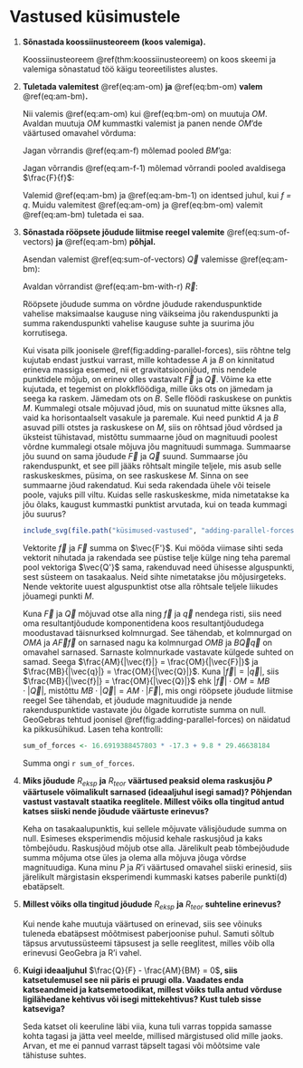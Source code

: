 # Vastused küsimustele

1.  **Sõnastada koossiinusteoreem (koos valemiga).**

    Koossiinusteoreem \@ref(thm:koossiinusteoreem) on koos skeemi ja
    valemiga sõnastatud töö käigu teoreetilistes alustes.

2.  **Tuletada valemitest** \@ref(eq:am-om) **ja** \@ref(eq:bm-om)
    **valem** \@ref(eq:am-bm)**.**

    ```{=tex}
    \begin{equation}
    \frac{AM}{OM} = \frac{f}{F}
    (\#eq:am-om)
    \end{equation}
    \begin{equation}
    \frac{BM}{OM} = \frac{q}{Q}
    (\#eq:bm-om)
    \end{equation}
    \begin{equation}
    \frac{AM}{BM} = \frac{Q}{F}
    (\#eq:am-bm)
    \end{equation}
    ```
    Nii valemis \@ref(eq:am-om) kui \@ref(eq:bm-om) on muutuja *OM*.
    Avaldan muutuja *OM* kummastki valemist ja panen nende *OM*'de
    väärtused omavahel võrduma:

    ```{=tex}
    \begin{equation}
    \frac{AM \cdot F}{f} = \frac{BM \cdot Q}{q}
    (\#eq:am-f)
    \end{equation}
    ```
    Jagan võrrandis \@ref(eq:am-f) mõlemad pooled *BM*'ga:

    ```{=tex}
    \begin{equation}
    \frac{AM \cdot F}{BM \cdot f} = \frac{Q}{q}
    (\#eq:am-f-1)
    \end{equation}
    ```
    Jagan võrrandis \@ref(eq:am-f-1) mõlemad võrrandi pooled avaldisega
    $\frac{F}{f}$:

    ```{=tex}
    \begin{equation}
    \frac{AM}{BM} = \frac{Q \cdot f}{q \cdot F}
    (\#eq:am-bm-1)
    \end{equation}
    ```
    Valemid \@ref(eq:am-bm) ja \@ref(eq:am-bm-1) on identsed juhul, kui
    *f = q*. Muidu valemitest \@ref(eq:am-om) ja \@ref(eq:bm-om) valemit
    \@ref(eq:am-bm) tuletada ei saa.

3.  **Sõnastada rööpsete jõudude liitmise reegel valemite**
    \@ref(eq:sum-of-vectors) **ja** \@ref(eq:am-bm) **põhjal.**

    ```{=tex}
    \begin{equation}
    \overrightarrow{R} = \overrightarrow{F} + \overrightarrow{Q}
    (\#eq:sum-of-vectors)
    \end{equation}
    ```
    Asendan valemist \@ref(eq:sum-of-vectors) $\overrightarrow{Q}$
    valemisse \@ref(eq:am-bm):

    ```{=tex}
    \begin{equation}
    \frac{\overrightarrow{AM}}{\overrightarrow{BM}} = \frac{\overrightarrow{R} - \overrightarrow{F}}{\overrightarrow{F}}
    (\#eq:am-bm-with-r)
    \end{equation}
    ```
    Avaldan võrrandist \@ref(eq:am-bm-with-r) $\overrightarrow{R}$:

    ```{=tex}
    \begin{flalign}
    \overrightarrow{R} &= \frac{\overrightarrow{AM} \cdot \overrightarrow{F}}{\overrightarrow{BM}} + \overrightarrow{F} &\\ &= \overrightarrow{F} \cdot (\frac{\overrightarrow{AM}}{\overrightarrow{BM}} + 1)
    (\#eq:r)
    \end{flalign}
    ```
    Rööpsete jõudude summa on võrdne jõudude rakenduspunktide vahelise
    maksimaalse kauguse ning väikseima jõu rakenduspunkti ja summa
    rakenduspunkti vahelise kauguse suhte ja suurima jõu korrutisega.
    
    Kui visata pilk joonisele \@ref(fig:adding-parallel-forces), siis rõhtne telg kujutab endast justkui varrast, mille kohtadesse $A$ ja $B$ on kinnitatud erineva massiga esemed, nii et gravitatsioonijõud, mis nendele punktidele mõjub, on erinev olles vastavalt $\vec{F}$ ja $\vec{Q}$. Võime ka ette kujutada, et tegemist on plokkflöödiga, mille üks ots on jämedam ja seega ka raskem. Jämedam ots on $B$. Selle flöödi raskuskese on punktis $M$. Kummalegi otsale mõjuvad jõud, mis on suunatud mitte üksnes alla, vaid ka horisontaalselt vasakule ja paremale. Kui need punktid $A$ ja $B$ asuvad pilli otstes ja raskuskese on $M$, siis on rõhtsad jõud võrdsed ja üksteist tühistavad, mistõttu summaarne jõud on magnituudi poolest võrdne kummalegi otsale mõjuva jõu magnituudi summaga. Summaarse jõu suund on sama jõudude $\vec{F}$ ja $\vec{Q}$ suund. Summaarse jõu rakenduspunkt, et see pill jääks rõhtsalt mingile teljele, mis asub selle raskuskeskmes, püsima, on see raskuskese $M$. Sinna on see summaarne jõud rakendatud. Kui seda rakendada ühele või teisele poole, vajuks pill viltu. Kuidas selle raskuskeskme, mida nimetatakse ka jõu õlaks, kaugust kummastki punktist arvutada, kui on teada kummagi jõu suurus?
    
    ```r
    include_svg(file.path("küsimused-vastused", "adding-parallel-forces.svg"))
    ```
    
    Vektorite $\vec{f}$ ja $\vec{F}$ summa on $\vec{F'}$. Kui mööda viimase sihti seda vektorit nihutada ja rakendada see püstise telje külge ning teha paremal pool vektoriga $\vec{Q'}$ sama, rakenduvad need ühisesse alguspunkti, sest süsteem on tasakaalus. Neid sihte nimetatakse jõu mõjusirgeteks. Nende vektorite uuest alguspunktist otse alla rõhtsale teljele liikudes jõuamegi punkti $M$.
    
    Kuna $\vec{F}$ ja $\vec{Q}$ mõjuvad otse alla ning $\vec{f}$ ja $\vec{q}$ nendega risti, siis need oma resultantjõudude komponentidena koos resultantjõududega moodustavad täisnurksed kolmnurgad. See tähendab, et kolmnurgad on $OMA$ ja $A\vec{F}\vec{f}$ on sarnased nagu ka kolmnurgad $OMB$ ja $B\vec{Q}\vec{q}$ on omavahel sarnased. Sarnaste kolmnurkade vastavate külgede suhted on samad. Seega $\frac{AM}{|\vec{f}|} = \frac{OM}{|\vec{F}|}$ ja $\frac{MB}{|\vec{q}|} = \frac{OM}{|\vec{Q}|}$. Kuna $|\vec{f}| = |\vec{q}|$, siis $\frac{MB}{|\vec{f}|} = \frac{OM}{|\vec{Q}|}$ ehk $|\vec{f}| \cdot OM = MB \cdot |\vec{Q}|$, mistõttu $MB \cdot |\vec{Q}| = AM \cdot |\vec{F}|$, mis ongi rööpsete jõudude liitmise reegel See tähendab, et jõudude magnituudide ja nende rakenduspunktide vastavate jõu õlgade korrutiste summa on null. GeoGebras tehtud joonisel \@ref(fig:adding-parallel-forces) on näidatud ka pikkusühikud. Lasen teha kontrolli:
    
    ```r
    sum_of_forces <- 16.6919388457803 * -17.3 + 9.8 * 29.46638184
    
    ```
    
    Summa ongi `r sum_of_forces`.
    
4.  **Miks jõudude** $R_{eksp}$ **ja** $R_{teor}$ **väärtused peaksid olema
    raskusjõu *P* väärtusele võimalikult sarnased (ideaaljuhul isegi
    samad)? Põhjendan vastust vastavalt staatika reeglitele. Millest
    võiks olla tingitud antud katses siiski nende jõudude väärtuste
    erinevus?**

    Keha on tasakaalupunktis, kui sellele mõjuvate välisjõudude summa on
    null. Esimeses eksperimendis mõjusid kehale raskusjõud ja kaks
    tõmbejõudu. Raskusjõud mõjub otse alla. Järelikult peab tõmbejõudude
    summa mõjuma otse üles ja olema alla mõjuva jõuga võrdse
    magnituudiga. Kuna minu *P* ja *R*'i väärtused omavahel siiski
    erinesid, siis järelikult märgistasin eksperimendi kummaski katses
    paberile punkti(d) ebatäpselt.

5.  **Millest võiks olla tingitud jõudude** $R_{eksp}$ **ja** $R_{teor}$
    **suhteline erinevus?**

    Kui nende kahe muutuja väärtused on erinevad, siis see võinuks
    tuleneda ebatäpsest mõõtmisest paberjoonise puhul. Samuti sõltub täpsus arvutussüsteemi täpsusest ja selle reeglitest, milles võib olla erinevusi GeoGebra ja R'i vahel.

6.  **Kuigi ideaaljuhul** $\frac{Q}{F} - \frac{AM}{BM} = 0$**, siis
    katsetulemusel see nii päris ei pruugi olla. Vaadates enda
    katseandmeid ja katsemetoodikat, millest võiks tulla antud võrduse
    ligilähedane kehtivus või isegi mittekehtivus? Kust tuleb sisse
    katseviga?**

    Seda katset oli keeruline läbi viia, kuna tuli varras toppida
    samasse kohta tagasi ja jätta veel meelde, millised märgistused olid
    mille jaoks. Arvan, et me ei pannud varrast täpselt tagasi või
    mõõtsime vale tähistuse suhtes.
